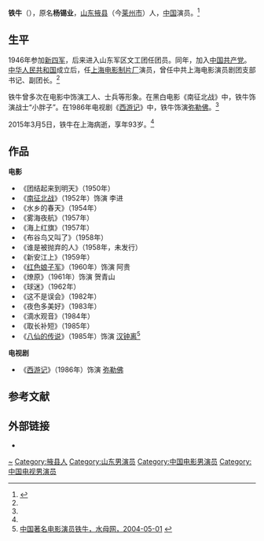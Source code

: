 {{about|1922年出生的演员|21世纪初由导演改当演员的铁牛|铁牛 (导演)|1973年香港电影|铁牛 (电影)}}
{{艺人
|姓名 = 铁牛
|类型 = 男演员
|图片 = 
|图片尺寸 = 
|图片简介 = 
|原名 = 杨锡业
|国籍 = {{PRC}}
|民族 = [[汉族|汉族]]
|籍贯 = [[山东|山东]][[莱州|莱州]]
|出生日期 = 1922年
|出生地点 = {{flag|Republic of China|1912}}[[山东省|山东省]]
|逝世日期 = {{Death date and age|2015|3|5|1922}}
|逝世地点 = {{CHN}}[[上海|上海]]
|职业 = [[演员|演员]]
|语言 = [[汉语|汉语]]
|出身地 = {{CHN}}
|出道作 = 《[[西游记_(1986年电视剧)|西游记]]》
|出道日期 = 1986年
|代表作 = 《[[西游记_(1986年电视剧)|西游记]]》、《[[红色娘子军_(电影)|红色娘子军]]》
|活跃年代 = 1951年-2009年<ref name="作品">{{cite web|title=铁牛 参与影片及作品列表|url=http://people.mtime.com/1177259/filmographies/|publisher=[[时光网|时光网]]|accessdate=2015-03-08|archive-date=2015-03-12|archive-url=https://web.archive.org/web/20150312043824/http://people.mtime.com/1177259/filmographies/|dead-url=no}}</ref>
|网站 = 
|奖项 = 
|imdb = 1254827
}}

'''铁牛'''（{{bd|1922年||2015年|3月5日}}），原名'''杨锡业'''，[[山东|山东]][[掖县|掖县]]（今[[莱州市|莱州市]]）人，[[中国|中国]]演员。<ref name=ifeng>{{Cite web |url=http://ent.ifeng.com/a/20150306/42269702_0.shtml |title=86版《西游记》弥勒佛扮演者去世 享年93岁|accessdate=2015-03-06 |archive-date=2015-03-08 |archive-url=https://web.archive.org/web/20150308234110/http://ent.ifeng.com/a/20150306/42269702_0.shtml |dead-url=no }}</ref>

==生平==
1946年参加[[新四军|新四军]]，后来进入山东军区文工团任团员。同年，加入[[中国共产党|中国共产党]]。[[中华人民共和国|中华人民共和国]]成立后，任[[上海电影制片厂|上海电影制片厂]]演员，曾任中共上海电影演员剧团支部书记、副团长。<ref name=ifeng/>

铁牛曾多次在电影中饰演工人、士兵等形象。在黑白电影《南征北战》中，铁牛饰演战士“小胖子”。在1986年电视剧《[[西游记_(1986年电视剧)|西游记]]》中，铁牛饰演[[弥勒佛|弥勒佛]]。<ref name=ifeng/>

2015年3月5日，铁牛在上海病逝，享年93岁。<ref name=ifeng/>

==作品==
'''电影'''
*《团结起来到明天》（1950年）
*《[[南征北战|南征北战]]》（1952年）饰演 李进
*《水乡的春天》（1954年）
*《雾海夜航》（1957年）
*《海上红旗》（1957年）
*《布谷鸟又叫了》（1958年）
*《谁是被抛弃的人》（1958年，未发行）
*《新安江上》（1959年）
*《[[红色娘子军_(电影)|红色娘子军]]》（1960年）饰演 阿贵
*《燎原》（1961年）饰演 贺青山
*《球迷》（1962年）
*《这不是误会》（1982年）
*《夜色多美好》（1983年）
*《滴水观音》（1984年）
*《取长补短》（1985年）
*《[[八仙的传说|八仙的传说]]》（1985年）饰演 [[汉钟离|汉钟离]]<ref>[http://www.shm.com.cn/yantai/2004-05/01/content_1772.htm 中国著名电影演员铁牛，水母网，2004-05-01] {{webarchive|url=https://web.archive.org/web/20150402124945/http://www.shm.com.cn/yantai/2004-05/01/content_1772.htm |date=2015-04-02 }}</ref>

'''电视剧'''
*《[[西游记_(1986年电视剧)|西游记]]》（1986年）饰演 [[弥勒佛|弥勒佛]]

==参考文献==
{{reflist}}

== 外部链接 ==
*{{Mtime people|1177259|铁牛}}

{{中国电影金凤凰奖}}

{{DEFAULTSORT:Tie}}
[[Category:杨姓|~]]
[[Category:掖县人|Category:掖县人]]
[[Category:山东男演员|Category:山东男演员]]
[[Category:中国电影男演员|Category:中国电影男演员]]
[[Category:中国电视男演员|Category:中国电视男演员]]
